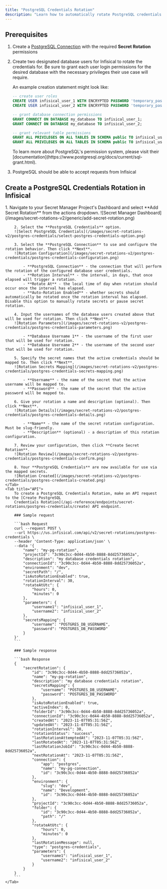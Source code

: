 ```yaml
---
title: "PostgreSQL Credentials Rotation"
description: "Learn how to automatically rotate PostgreSQL credentials."
---
```


## Prerequisites

1. Create a [PostgreSQL Connection](/integrations/app-connections/postgres) with the required **Secret Rotation** permissions
2. Create two designated database users for Infisical to rotate the credentials for. Be sure to grant each user login permissions for the desired database with the necessary privileges their use case will require.

    An example creation statement might look like:
    ```SQL
    -- create user roles
    CREATE USER infisical_user_1 WITH ENCRYPTED PASSWORD 'temporary_password';
    CREATE USER infisical_user_2 WITH ENCRYPTED PASSWORD 'temporary_password';

    -- grant database connection permissions
    GRANT CONNECT ON DATABASE my_database TO infisical_user_1;
    GRANT CONNECT ON DATABASE my_database TO infisical_user_2;

    -- grant relevant table permissions
    GRANT ALL PRIVILEGES ON ALL TABLES IN SCHEMA public TO infisical_user_1;
    GRANT ALL PRIVILEGES ON ALL TABLES IN SCHEMA public TO infisical_user_2;
    ```

    <Tip>
        To learn more about PostgreSQL's permission system, please visit their [documentation](https://www.postgresql.org/docs/current/sql-grant.html).
    </Tip>

3. PostgreSQL should be able to accept requests from Infisical

## Create a PostgreSQL Credentials Rotation in Infisical

<Tabs>
    <Tab title="Infisical UI">
        1. Navigate to your Secret Manager Project's Dashboard and select **Add Secret Rotation** from the actions dropdown.
        ![Secret Manager Dashboard](/images/secret-rotations-v2/generic/add-secret-rotation.png)

        2. Select the **PostgreSQL Credentials** option.
        ![Select PostgreSQL Credentials](/images/secret-rotations-v2/postgres-credentials/select-postgres-credentials-option.png)

        3. Select the **PostgreSQL Connection** to use and configure the rotation behavior. Then click **Next**.
        ![Rotation Configuration](/images/secret-rotations-v2/postgres-credentials/postgres-credentials-configuration.png)

            - **PostgreSQL Connection** - the connection that will perform the rotation of the configured database user credentials.
            - **Rotation Interval** - the interval, in days, that once elapsed will trigger a rotation.
            - **Rotate At** - the local time of day when rotation should occur once the interval has elapsed.
            - **Auto-Rotation Enabled** - whether secrets should automatically be rotated once the rotation interval has elapsed. Disable this option to manually rotate secrets or pause secret rotation.

        4. Input the usernames of the database users created above that will be used for rotation. Then click **Next**.
        ![Rotation Parameters](/images/secret-rotations-v2/postgres-credentials/postgres-credentials-parameters.png)

            - **Database Username 1** - the username of the first user that will be used for rotation.
            - **Database Username 2** - the username of the second user that will be used for rotation.

        5. Specify the secret names that the active credentials should be mapped to. Then click **Next**.
        ![Rotation Secrets Mapping](/images/secret-rotations-v2/postgres-credentials/postgres-credentials-secrets-mapping.png)

            - **Username** - the name of the secret that the active username will be mapped to.
            - **Password** - the name of the secret that the active password will be mapped to.

        6. Give your rotation a name and description (optional). Then click **Next**.
        ![Rotation Details](/images/secret-rotations-v2/postgres-credentials/postgres-credentials-details.png)

            - **Name** - the name of the secret rotation configuration. Must be slug-friendly.
            - **Description** (optional) - a description of this rotation configuration.

        7. Review your configuration, then click **Create Secret Rotation**.
        ![Rotation Review](/images/secret-rotations-v2/postgres-credentials/postgres-credentials-confirm.png)

        8. Your **PostgreSQL Credentials** are now available for use via the mapped secrets.
        ![Rotation Created](/images/secret-rotations-v2/postgres-credentials/postgres-credentials-created.png)
    </Tab>
    <Tab title="API">
        To create a PostgreSQL Credentials Rotation, make an API request to the [Create PostgreSQL
        Credentials Rotation](/api-reference/endpoints/secret-rotations/postgres-credentials/create) API endpoint.

        ### Sample request

        ```bash Request
        curl --request POST \
        --url https://us.infisical.com/api/v2/secret-rotations/postgres-credentials \
        --header 'Content-Type: application/json' \
        --data '{
            "name": "my-pg-rotation",
            "projectId": "3c90c3cc-0d44-4b50-8888-8dd25736052a",
            "description": "my database credentials rotation",
            "connectionId": "3c90c3cc-0d44-4b50-8888-8dd25736052a",
            "environment": "dev",
            "secretPath": "/",
            "isAutoRotationEnabled": true,
            "rotationInterval": 30,
            "rotateAtUtc": {
                "hours": 0,
                "minutes": 0
            },
            "parameters": {
                "username1": "infisical_user_1",
                "username2": "infisical_user_2"
            },
            "secretsMapping": {
                "username": "POSTGRES_DB_USERNAME",
                "password": "POSTGRES_DB_PASSWORD"
            }
        }'
        ```

        ### Sample response

        ```bash Response
        {
            "secretRotation": {
                "id": "3c90c3cc-0d44-4b50-8888-8dd25736052a",
                "name": "my-pg-rotation",
                "description": "my database credentials rotation",
                "secretsMapping": {
                    "username": "POSTGRES_DB_USERNAME",
                    "password": "POSTGRES_DB_PASSWORD"
                },
                "isAutoRotationEnabled": true,
                "activeIndex": 0,
                "folderId": "3c90c3cc-0d44-4b50-8888-8dd25736052a",
                "connectionId": "3c90c3cc-0d44-4b50-8888-8dd25736052a",
                "createdAt": "2023-11-07T05:31:56Z",
                "updatedAt": "2023-11-07T05:31:56Z",
                "rotationInterval": 30,
                "rotationStatus": "success",
                "lastRotationAttemptedAt": "2023-11-07T05:31:56Z",
                "lastRotatedAt": "2023-11-07T05:31:56Z",
                "lastRotationJobId": "3c90c3cc-0d44-4b50-8888-8dd25736052a",
                "nextRotationAt": "2023-11-07T05:31:56Z",
                "connection": {
                    "app": "postgres",
                    "name": "my-pg-connection",
                    "id": "3c90c3cc-0d44-4b50-8888-8dd25736052a"
                },
                "environment": {
                    "slug": "dev",
                    "name": "Development",
                    "id": "3c90c3cc-0d44-4b50-8888-8dd25736052a"
                },
                "projectId": "3c90c3cc-0d44-4b50-8888-8dd25736052a",
                "folder": {
                    "id": "3c90c3cc-0d44-4b50-8888-8dd25736052a",
                    "path": "/"
                },
                "rotateAtUtc": {
                    "hours": 0,
                    "minutes": 0
                },
                "lastRotationMessage": null,
                "type": "postgres-credentials",
                "parameters": {
                    "username1": "infisical_user_1",
                    "username2": "infisical_user_2"
                }
            }
        }
        ```
    </Tab>
</Tabs>
